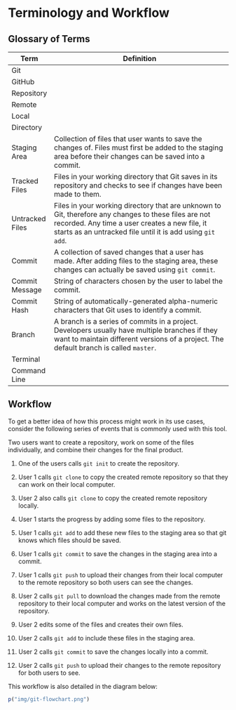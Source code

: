 # Terminology and Workflow {-}

## Glossary of Terms {-}

| Term            | Definition                                                                                                                                                                                                           |
|-----------------|----------------------------------------------------------------------------------------------------------------------------------------------------------------------------------------------------------------------|
| Git             |                                                                                                                                                                                                                      |
| GitHub          |                                                                                                                                                                                                                      |
| Repository      |                                                                                                                                                                                                                      |
| Remote          |                                                                                                                                                                                                                      |
| Local           |                                                                                                                                                                                                                      |
| Directory       |                                                                                                                                                                                                                      |
| Staging Area    | Collection of files that user wants to save the changes of. Files must first be added to the staging area before their changes can be saved into a commit.                                                           |
| Tracked Files   | Files in your working directory that Git saves in its repository and checks to see if changes have been made to them.                                                                                                |
| Untracked Files | Files in your working directory that are unknown to Git, therefore any changes to these files are not recorded. Any time a user creates a new file, it starts as an untracked file until it is add using  `git add`. |
| Commit          | A collection of saved changes that a user has made. After adding files to the staging area, these changes can actually be saved using  `git commit`.                                                                 |
| Commit Message  | String of characters chosen by the user to label the commit.                                                                                                                                                         |
| Commit Hash     | String of automatically-generated alpha-numeric characters that Git uses to identify a commit.                                                                                                                       |
| Branch          | A branch is a series of commits in a project. Developers usually have multiple branches if they want to maintain different versions of a project. The default branch is called  `master`.                            |
| Terminal        |                                                                                                                                                                                                                      |
| Command Line    |                                                                                                                                                                                                                      |

## Workflow {-}

To get a better idea of how this process might work in its use cases, consider the following series of events that is commonly used with this tool.

Two users want to create a repository, work on some of the files individually, and combine their changes for the final product.


(1) One of the users calls `git init` to create the repository.

(2) User 1 calls `git clone` to copy the created remote repository so that they can work on their local computer.

(3) User 2 also calls `git clone` to copy the created remote repository locally.

(4) User 1 starts the progress by adding some files to the repository.

(5) User 1 calls `git add` to add these new files to the staging area so that git knows which files should be saved.

(6) User 1 calls `git commit` to save the changes in the staging area into a commit.

(7) User 1 calls `git push` to upload their changes from their local computer to the remote repository so both users can see the changes.

(8) User 2 calls `git pull` to download the changes made from the remote repository to their local computer and works on the latest version of the repository.

(9) User 2 edits some of the files and creates their own files.

(10) User 2 calls `git add` to include these files in the staging area.

(11) User 2 calls `git commit` to save the changes locally into a commit.

(12) User 2 calls `git push` to upload their changes to the remote repository for both users to see.


This workflow is also detailed in the diagram below:


```r
p("img/git-flowchart.png")
```

